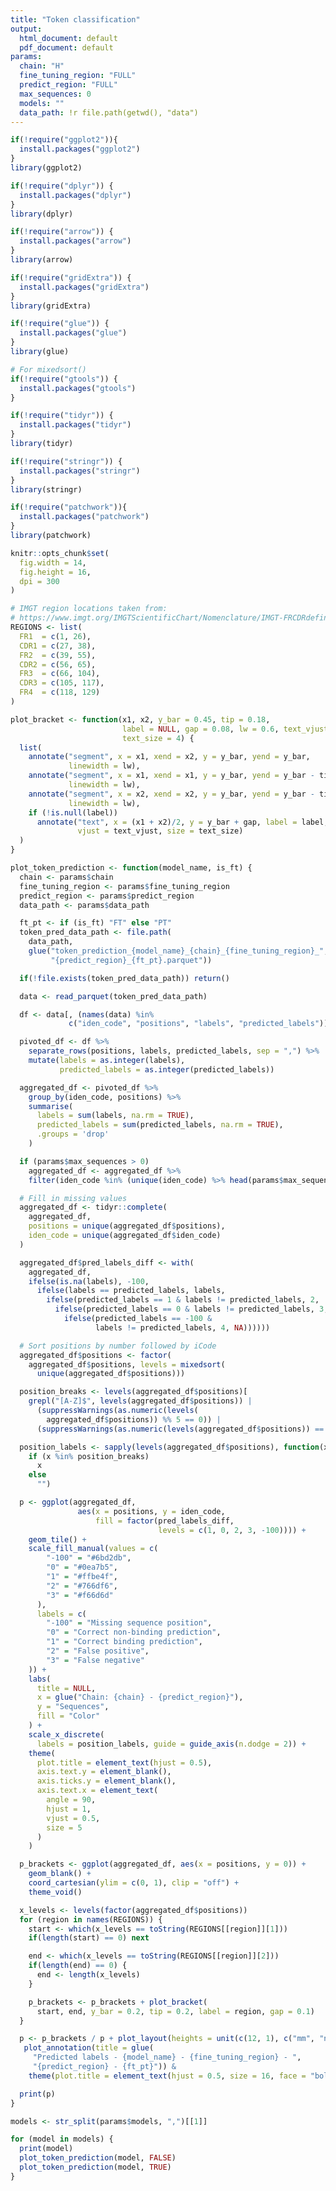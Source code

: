 ```yaml
---
title: "Token classification"
output:
  html_document: default
  pdf_document: default
params:
  chain: "H"
  fine_tuning_region: "FULL"
  predict_region: "FULL"
  max_sequences: 0
  models: ""
  data_path: !r file.path(getwd(), "data")
---
```

```r
if(!require("ggplot2")){
  install.packages("ggplot2")
}
library(ggplot2)

if(!require("dplyr")) {
  install.packages("dplyr")
}
library(dplyr)

if(!require("arrow")) {
  install.packages("arrow")
}
library(arrow)

if(!require("gridExtra")) {
  install.packages("gridExtra")
}
library(gridExtra)

if(!require("glue")) {
  install.packages("glue")
}
library(glue)

# For mixedsort()
if(!require("gtools")) {
  install.packages("gtools")
}

if(!require("tidyr")) {
  install.packages("tidyr")
}
library(tidyr)

if(!require("stringr")) {
  install.packages("stringr")
}
library(stringr)

if(!require("patchwork")){
  install.packages("patchwork")
}
library(patchwork)

knitr::opts_chunk$set(
  fig.width = 14,
  fig.height = 16,
  dpi = 300
)
```

```r
# IMGT region locations taken from:
# https://www.imgt.org/IMGTScientificChart/Nomenclature/IMGT-FRCDRdefinition.html
REGIONS <- list(
  FR1  = c(1, 26),
  CDR1 = c(27, 38),
  FR2  = c(39, 55),
  CDR2 = c(56, 65),
  FR3  = c(66, 104),
  CDR3 = c(105, 117),
  FR4  = c(118, 129)
)

plot_bracket <- function(x1, x2, y_bar = 0.45, tip = 0.18,
                         label = NULL, gap = 0.08, lw = 0.6, text_vjust = 0,
                         text_size = 4) {
  list(
    annotate("segment", x = x1, xend = x2, y = y_bar, yend = y_bar,
             linewidth = lw),
    annotate("segment", x = x1, xend = x1, y = y_bar, yend = y_bar - tip,
             linewidth = lw),
    annotate("segment", x = x2, xend = x2, y = y_bar, yend = y_bar - tip,
             linewidth = lw),
    if (!is.null(label))
      annotate("text", x = (x1 + x2)/2, y = y_bar + gap, label = label,
               vjust = text_vjust, size = text_size)
  )
}

plot_token_prediction <- function(model_name, is_ft) {
  chain <- params$chain
  fine_tuning_region <- params$fine_tuning_region
  predict_region <- params$predict_region
  data_path <- params$data_path

  ft_pt <- if (is_ft) "FT" else "PT"
  token_pred_data_path <- file.path(
    data_path,
    glue("token_prediction_{model_name}_{chain}_{fine_tuning_region}_",
         "{predict_region}_{ft_pt}.parquet"))

  if(!file.exists(token_pred_data_path)) return()

  data <- read_parquet(token_pred_data_path)

  df <- data[, (names(data) %in%
             c("iden_code", "positions", "labels", "predicted_labels"))]

  pivoted_df <- df %>%
    separate_rows(positions, labels, predicted_labels, sep = ",") %>%
    mutate(labels = as.integer(labels),
           predicted_labels = as.integer(predicted_labels))

  aggregated_df <- pivoted_df %>%
    group_by(iden_code, positions) %>%
    summarise(
      labels = sum(labels, na.rm = TRUE),
      predicted_labels = sum(predicted_labels, na.rm = TRUE),
      .groups = 'drop'
    )

  if (params$max_sequences > 0)
    aggregated_df <- aggregated_df %>%
    filter(iden_code %in% (unique(iden_code) %>% head(params$max_sequences)))

  # Fill in missing values
  aggregated_df <- tidyr::complete(
    aggregated_df,
    positions = unique(aggregated_df$positions),
    iden_code = unique(aggregated_df$iden_code)
  )

  aggregated_df$pred_labels_diff <- with(
    aggregated_df,
    ifelse(is.na(labels), -100,
      ifelse(labels == predicted_labels, labels,
        ifelse(predicted_labels == 1 & labels != predicted_labels, 2,
          ifelse(predicted_labels == 0 & labels != predicted_labels, 3,
            ifelse(predicted_labels == -100 &
                   labels != predicted_labels, 4, NA))))))

  # Sort positions by number followed by iCode
  aggregated_df$positions <- factor(
    aggregated_df$positions, levels = mixedsort(
      unique(aggregated_df$positions)))

  position_breaks <- levels(aggregated_df$positions)[
    grepl("[A-Z]$", levels(aggregated_df$positions)) |
      (suppressWarnings(as.numeric(levels(
        aggregated_df$positions)) %% 5 == 0)) |
      (suppressWarnings(as.numeric(levels(aggregated_df$positions)) == 1))]

  position_labels <- sapply(levels(aggregated_df$positions), function(x)
    if (x %in% position_breaks)
      x
    else
      "")

  p <- ggplot(aggregated_df,
               aes(x = positions, y = iden_code,
                   fill = factor(pred_labels_diff,
                                 levels = c(1, 0, 2, 3, -100)))) +
    geom_tile() +
    scale_fill_manual(values = c(
        "-100" = "#6bd2db",
        "0" = "#0ea7b5",
        "1" = "#ffbe4f",
        "2" = "#766df6",
        "3" = "#f66d6d"
      ),
      labels = c(
        "-100" = "Missing sequence position",
        "0" = "Correct non-binding prediction",
        "1" = "Correct binding prediction",
        "2" = "False positive",
        "3" = "False negative"
    )) +
    labs(
      title = NULL,
      x = glue("Chain: {chain} - {predict_region}"),
      y = "Sequences",
      fill = "Color"
    ) +
    scale_x_discrete(
      labels = position_labels, guide = guide_axis(n.dodge = 2)) +
    theme(
      plot.title = element_text(hjust = 0.5),
      axis.text.y = element_blank(),
      axis.ticks.y = element_blank(),
      axis.text.x = element_text(
        angle = 90,
        hjust = 1,
        vjust = 0.5,
        size = 5
      )
    )

  p_brackets <- ggplot(aggregated_df, aes(x = positions, y = 0)) +
    geom_blank() +
    coord_cartesian(ylim = c(0, 1), clip = "off") +
    theme_void()

  x_levels <- levels(factor(aggregated_df$positions))
  for (region in names(REGIONS)) {
    start <- which(x_levels == toString(REGIONS[[region]][1]))
    if(length(start) == 0) next

    end <- which(x_levels == toString(REGIONS[[region]][2]))
    if(length(end) == 0) {
      end <- length(x_levels)
    }

    p_brackets <- p_brackets + plot_bracket(
      start, end, y_bar = 0.2, tip = 0.2, label = region, gap = 0.1)
  }

  p <- p_brackets / p + plot_layout(heights = unit(c(12, 1), c("mm", "null"))) +
   plot_annotation(title = glue(
     "Predicted labels - {model_name} - {fine_tuning_region} - ",
     "{predict_region} - {ft_pt}")) &
    theme(plot.title = element_text(hjust = 0.5, size = 16, face = "bold"))

  print(p)
}
```

```r
models <- str_split(params$models, ",")[[1]]

for (model in models) {
  print(model)
  plot_token_prediction(model, FALSE)
  plot_token_prediction(model, TRUE)
}
```

